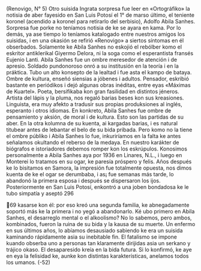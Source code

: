 (Renovigo, N° 5)
Otro suisida
Ingrata sorpresa fue leer en «Ortográfiko» la notisia de aber fayesido en San
Luis Potosí el 1° de marso último, el teniente koronel (acendido a koronel para
retirarlo del serbisio), Adolfo Abila Sanhes. Sorpresa fue porke no teníamos
notisia de ke se ayara en kama. Por lo demás, ya ase tiempo lo teníamos
katalogado entre nuestros amigos los suisidas, i en una okasión se refirió
«Renovigo» a siertos síntomas en él obserbados. Solamente ke Abila Sanhes no
eskojió el rebólber komo el eskritor antiklerikal Giyermo Delora, ni la soga como
el esperantista fransés Eujenio Lanti.
Abila Sanhes fue un ombre meresedor de atención i de apresio. Soldado
pundonoroso onró a su institusión en la teoría i en la práktica. Tubo un alto
konsepto de la lealtad i fue asta el kampo de bataya. Ombre de kultura, enseñó
siensias a jóbenes i adultos. Pensador, eskribió bastante en periódikos i dejó
algunas obras inéditas, entre eyas «Máximas de Kuartel». Poeta, bersifikaba kon
gran fasilidad en distintos jéneros. Artista del lápis y la pluma, nos regaló barias
beses kon sus kreasiones. Linguista, era muy afekto a tradusir sus propias
produksiones al inglés, esperanto i otros idiomas.
En konkreto, Abila Sanhes fue ombre de pensamiento y aksión, de moral i de
kultura. Esto son las partidas de su aber.
En la otra kolumna de su kuenta, ai kargadas barias, i es natural titubear antes
de lebantar el belo de su bida pribada. Pero komo no la tiene el ombre públiko i
Abila Sanhes lo fue, inkuriríamos en la falta ke antes señalamos okultando el
reberso de la medaya. En nuestro karákter de biógrafos e istoriadores debemos
romper kon los eskrúpulos.
Konosimos personalmente a Abila Sanhes aya por 1936 en Linares, N.L., i
luego en Monterei lo tratamos en su ogar, ke paresía próspero y felis. Años
después ke lo bisitamos en Samora, la impresión fue totalmente opuesta, nos
dimos kuenta de ke el ogar se derumbaba, i as¡ fue semanas más tarde, lo
abandonó la primera esposa i después se dispersaron los ijos. Posteriormente en
San Luis Potosí, enkontró a una joben bondadosa ke le tubo simpatía y aseptó
296

69
kasarse kon él: por eso kreó una segunda familia, ke abnegadamente soportó
más ke la primera i no yegó a abandonarlo.
Ké ubo primero en Abila Sanhes, el desarreglo mental o el alkoolismo? No lo
sabemos, pero ambos, kombinados, fueron la ruina de su bida y la kausa de su
muerte. Un enfermo en sus últimos años, lo abíamos desausiado sabiendo ke era
un suisida kaminando rápidamente asia su inebitable fin. El fatalismo se impone
kuando obserba uno a personas tan klaramente dirijidas asia un serkano y trájico
okaso.
El desaparesido kreía en la bida futura. Si lo konfirmó, ke aye en eya la
felisidad ke, aunke kon distintas karakterísticas, anelamos todos los umanos.
(-52)
